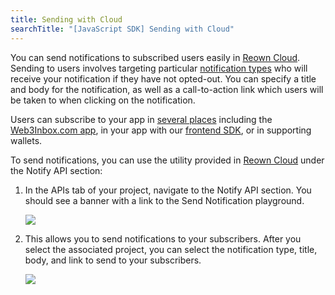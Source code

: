 ```yaml
---
title: Sending with Cloud
searchTitle: "[JavaScript SDK] Sending with Cloud"
---
```


You can send notifications to subscribed users easily in [Reown Cloud](https://cloud.reown.com). Sending to users involves targeting particular [notification types](./cloud-setup#notification-types) who will receive your notification if they have not opted-out. You can specify a title and body for the notification, as well as a call-to-action link which users will be taken to when clicking on the notification.

Users can subscribe to your app in [several places](overview#subscribing-and-receiving-notifications) including the [Web3Inbox.com app](https://app.web3inbox.com), in your app with our [frontend SDK](frontend-integration/usage), or in supporting wallets.

To send notifications, you can use the utility provided in [Reown Cloud](https://cloud.reown.com) under the Notify API section:

1. In the APIs tab of your project, navigate to the Notify API section. You should see a banner with a link to the Send Notification playground.

   <Frame>
     <img src="/images/w3i/notify-playground.png" />
   </Frame>

2. This allows you to send notifications to your subscribers. After you select the associated project, you can select the notification type, title, body, and link to send to your subscribers.

   <Frame>
     <img src="/images/w3i/notify-playground-send.png" />
   </Frame>
